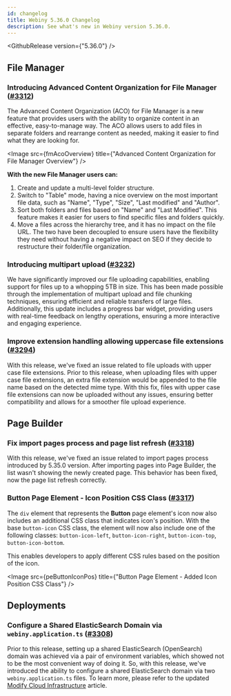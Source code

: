 ```yaml
---
id: changelog
title: Webiny 5.36.0 Changelog
description: See what's new in Webiny version 5.36.0.
---
```



<GithubRelease version={"5.36.0"} />

## File Manager

### Introducing Advanced Content Organization for File Manager ([#3312](https://github.com/webiny/webiny-js/pull/3312))

The Advanced Content Organization (ACO) for File Manager is a new feature that provides users with the ability to organize content in an effective, easy-to-manage way. The ACO allows users to add files in separate folders and rearrange content as needed, making it easier to find what they are looking for.

<Image src={fmAcoOverview} title={"Advanced Content Organization for File Manager Overview"} />

**With the new File Manager users can:**

1. Create and update a multi-level folder structure.
2. Switch to "Table" mode, having a nice overview on the most important file data, such as "Name", "Type", "Size", "Last modified" and "Author".
3. Sort both folders and files based on "Name" and "Last Modified". This feature makes it easier for users to find specific files and folders quickly.
4. Move a files across the hierarchy tree, and it has no impact on the file URL. The two have been decoupled to ensure users have the flexibility they need without having a negative impact on SEO if they decide to restructure their folder/file organization.

### Introducing multipart upload ([#3232](https://github.com/webiny/webiny-js/pull/3232))

We have significantly improved our file uploading capabilities, enabling support for files up to a whopping 5TB in size. This has been made possible through the implementation of multipart upload and file chunking techniques, ensuring efficient and reliable transfers of large files.
Additionally, this update includes a progress bar widget, providing users with real-time feedback on lengthy operations, ensuring a more interactive and engaging experience.

### Improve extension handling allowing uppercase file extensions ([#3294](https://github.com/webiny/webiny-js/pull/3294))

With this release, we've fixed an issue related to file uploads with upper case file extensions. Prior to this release, when uploading files with upper case file extensions, an extra file extension would be appended to the file name based on the detected mime type. With this fix, files with upper case file extensions can now be uploaded without any issues, ensuring better compatibility and allows for a smoother file upload experience.

## Page Builder

### Fix import pages process and page list refresh ([#3318](https://github.com/webiny/webiny-js/pull/3318))

With this release, we've fixed an issue related to import pages process introduced by 5.35.0 version. After importing pages into Page Builder, the list wasn't showing the newly created page. This behavior has been fixed, now the page list refresh correctly.

### Button Page Element - Icon Position CSS Class ([#3317](https://github.com/webiny/webiny-js/pull/3317))

The `div` element that represents the **Button** page element's icon now also includes an additional CSS class that indicates icon's position. With the base `button-icon` CSS class, the element will now also include one of the following classes: `button-icon-left`, `button-icon-right`, `button-icon-top`, `button-icon-bottom`.

This enables developers to apply different CSS rules based on the position of the icon.

<Image src={peButtonIconPos} title={"Button Page Element - Added Icon Position CSS Class"} />

## Deployments

### Configure a Shared ElasticSearch Domain via `webiny.application.ts` ([#3308](https://github.com/webiny/webiny-js/pull/3308))

Prior to this release, setting up a shared ElasticSearch (OpenSearch) domain was achieved via a pair of environment variables, which showed not to be the most convenient way of doing it. So, with this release, we've introduced the ability to configure a shared ElasticSearch domain via two `webiny.application.ts` files. To learn more, please refer to the updated [Modify Cloud Infrastructure](/docs/{exact:5.36.x}/infrastructure/basics/modify-cloud-infrastructure#using-a-shared-amazon-elasticsearch-open-search-domain) article.
